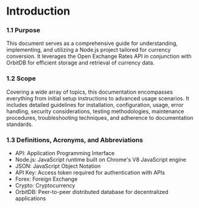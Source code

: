 # Introduction

### 1.1 Purpose
This document serves as a comprehensive guide for understanding, implementing, and utilizing a Node.js project tailored for currency conversion. It leverages the Open Exchange Rates API in conjunction with OrbitDB for efficient storage and retrieval of currency data.

### 1.2 Scope
Covering a wide array of topics, this documentation encompasses everything from initial setup instructions to advanced usage scenarios. It includes detailed guidelines for installation, configuration, usage, error handling, security considerations, testing methodologies, maintenance procedures, troubleshooting techniques, and adherence to documentation standards.

### 1.3 Definitions, Acronyms, and Abbreviations

- API: Application Programming Interface
- Node.js: JavaScript runtime built on Chrome's V8 JavaScript engine
- JSON: JavaScript Object Notation
- API Key: Access token required for authentication with APIs
- Forex: Foreign Exchange
- Crypto: Cryptocurrency
- OrbitDB: Peer-to-peer distributed database for decentralized applications
